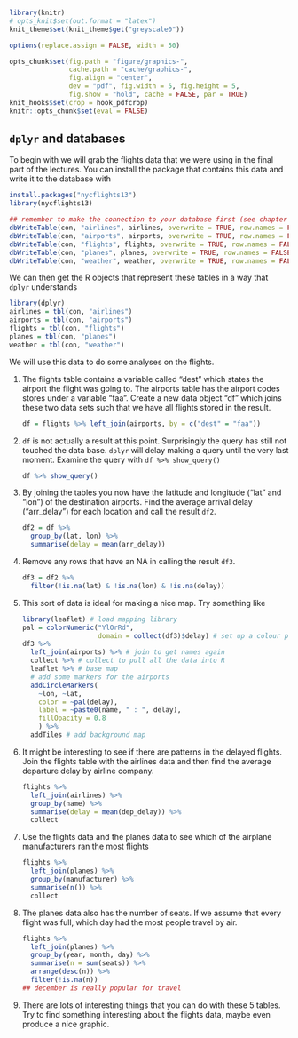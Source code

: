 ```r
library(knitr)
# opts_knit$set(out.format = "latex")
knit_theme$set(knit_theme$get("greyscale0"))

options(replace.assign = FALSE, width = 50)

opts_chunk$set(fig.path = "figure/graphics-",
               cache.path = "cache/graphics-",
               fig.align = "center",
               dev = "pdf", fig.width = 5, fig.height = 5,
               fig.show = "hold", cache = FALSE, par = TRUE)
knit_hooks$set(crop = hook_pdfcrop)
knitr::opts_chunk$set(eval = FALSE)
```

## `dplyr` and databases

To begin with we will grab the flights data that we were using in the final part of the lectures. You can install the package that contains this data and write it to the database with

```r
install.packages("nycflights13")
library(nycflights13)

## remember to make the connection to your database first (see chapter 1)
dbWriteTable(con, "airlines", airlines, overwrite = TRUE, row.names = FALSE)
dbWriteTable(con, "airports", airports, overwrite = TRUE, row.names = FALSE)
dbWriteTable(con, "flights", flights, overwrite = TRUE, row.names = FALSE)
dbWriteTable(con, "planes", planes, overwrite = TRUE, row.names = FALSE)
dbWriteTable(con, "weather", weather, overwrite = TRUE, row.names = FALSE)
```

We can then get the R objects that represent these tables in a way that `dplyr` understands

```r
library(dplyr)
airlines = tbl(con, "airlines")
airports = tbl(con, "airports")
flights = tbl(con, "flights")
planes = tbl(con, "planes")
weather = tbl(con, "weather")
```

We will use this data to do some analyses on the flights.

(1) The flights table contains a variable called "dest" which states the airport the flight was going to. The airports table has the airport codes stores under a variable "faa". Create a new data object "df" which joins these two data sets such that we have all flights stored in the result. 

    ```r
    df = flights %>% left_join(airports, by = c("dest" = "faa"))
    ```

(1) `df` is not actually a result at this point. Surprisingly the query has still not touched the data base. `dplyr` will delay making a query until the very last moment. Examine the query with `df %>% show_query()`

    ```r
    df %>% show_query()
    ```


(1) By joining the tables you now have the latitude and longitude ("lat" and "lon") of the destination airports. Find the average arrival delay ("arr_delay") for each location and call the result `df2`.

    ```r
    df2 = df %>%
      group_by(lat, lon) %>%
      summarise(delay = mean(arr_delay))
    ```

(1) Remove any rows that have an NA in calling the result `df3`.

    ```r
    df3 = df2 %>%
      filter(!is.na(lat) & !is.na(lon) & !is.na(delay))
    ```

(1) This sort of data is ideal for making a nice map. Try something like

    ```r
    library(leaflet) # load mapping library
    pal = colorNumeric("YlOrRd",
                       domain = collect(df3)$delay) # set up a colour palette
    df3 %>%
      left_join(airports) %>% # join to get names again
      collect %>% # collect to pull all the data into R
      leaflet %>% # base map
      # add some markers for the airports
      addCircleMarkers(
        ~lon, ~lat,
        color = ~pal(delay),
        label = ~paste0(name, " : ", delay),
        fillOpacity = 0.8
        ) %>%
      addTiles # add background map
    ```

(1) It might be interesting to see if there are patterns in the delayed flights. Join the flights table with the airlines data and then find the average departure delay by airline company.

    ```r
    flights %>%
      left_join(airlines) %>%
      group_by(name) %>%
      summarise(delay = mean(dep_delay)) %>%
      collect
    ```

(1) Use the flights data and the planes data to see which of the airplane manufacturers ran the most flights

    ```r
    flights %>%
      left_join(planes) %>%
      group_by(manufacturer) %>%
      summarise(n()) %>%
      collect
    ```

(1) The planes data also has the number of seats. If we assume that every flight was full, which day had the most people travel by air.

    ```r
    flights %>%
      left_join(planes) %>%
      group_by(year, month, day) %>%
      summarise(n = sum(seats)) %>%
      arrange(desc(n)) %>%
      filter(!is.na(n))
    ## december is really popular for travel
    ```

(1) There are lots of interesting things that you can do with these 5 tables. Try to find something interesting about the flights data, maybe even produce a nice graphic. 
